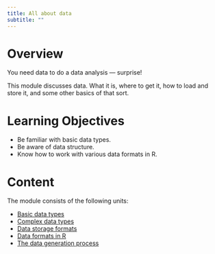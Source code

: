 ```yaml
---
title: All about data 
subtitle: ""
---
```



# Overview
You need data to do a data analysis --- surprise! 

This module discusses data. What it is, where to get it, how to load and store it, and some other basics of that sort.

# Learning Objectives

* Be familiar with basic data types.
* Be aware of data structure.
* Know how to work with various data formats in R.

# Content

The module consists of the following units:

* [Basic data types](./data-types-basic/data-types-basic.qmd)
* [Complex data types](./data-types-complex/data-types-complex.qmd)
* [Data storage formats](./data-storage-formats/data-storage-formats.qmd)
* [Data formats in R](./data-formats-r/data-formats-r.qmd)
* [The data generation process](./data-generation-process/data-generation-process.qmd)


<!-- * [Data formats in Julia](./data-formats-julia/data-formats-julia.qmd) -->

